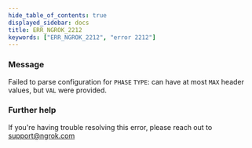 ```yaml
---
hide_table_of_contents: true
displayed_sidebar: docs
title: ERR_NGROK_2212
keywords: ["ERR_NGROK_2212", "error 2212"]
---
```


### Message

Failed to parse configuration for `PHASE` `TYPE`: can have at most `MAX` header values, but `VAL` were provided.

### Further help

If you're having trouble resolving this error, please reach out to [support@ngrok.com](mailto:support@ngrok.com?subject=Help%20with%20ERR_NGROK_2212)
